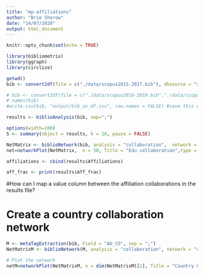 ```yaml
---
title: "mp-affiliations"
author: "Brie Sherow"
date: "14/07/2020"
output: html_document
---
```


```r
knitr::opts_chunk$set(echo = TRUE)
```

```r
library(bibliometrix)
library(ggraph)
library(circlize)
```

```r
getwd()
bib <- convert2df(file = c("./data/scopus2015-2017.bib"), dbsource = "scopus", format = "bibtex") # Convert to a bibliometric data frame

# bib <- convert2df(file = c("./data/scopus2018-2019.bib","./data/scopus2015-2017.bib", "./data/scopus2011-2014.bib","./data/scopus2006-2010.bib", "./data/scopus1999-2005.bib","./data/scopus1970-1998.bib"), dbsource = "scopus", format = "bibtex") # Convert to a bibliometric data frame
# names(bib)
#write.csv(bib, "output/bib_as_df.csv", row.names = FALSE) #save this data frame as a csv file
```

```r
results <- biblioAnalysis(bib, sep=";")

options(width=100)
S <- summary(object = results, k = 10, pause = FALSE)
```



```r

NetMatrix <- biblioNetwork(bib, analysis = "collaboration",  network = "universities", sep = ";")
net=networkPlot(NetMatrix,  n = 50, Title = "Edu collaboration",type = "auto", size=10,size.cex=T,edgesize = 3,labelsize=0.6)

```

```r
affiliations <- cbind(results$Affiliations) 

aff_frac <- print(results$Aff_frac)
```
#How can I map a value column between the affiliation collaborations in the results file?

# Create a country collaboration network
```r
M <- metaTagExtraction(bib, Field = "AU_CO", sep = ";")
NetMatrixM <- biblioNetwork(M, analysis = "collaboration", network = "countries", sep = ";")

# Plot the network
netM=networkPlot(NetMatrixM, n = dim(NetMatrixM)[1], Title = "Country Collaboration", type = "circle", size=TRUE, remove.multiple=FALSE,labelsize=0.7,cluster="none")
```